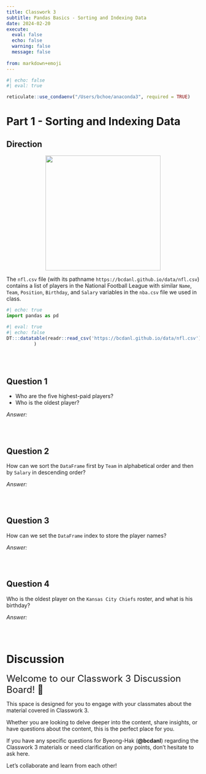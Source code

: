```yaml
---
title: Classwork 3
subtitle: Pandas Basics - Sorting and Indexing Data
date: 2024-02-20
execute: 
  eval: false
  echo: false
  warning: false
  message: false
  
from: markdown+emoji
---
```


```r
#| echo: false
#| eval: true

reticulate::use_condaenv("/Users/bchoe/anaconda3", required = TRUE)
```

# Part 1 - Sorting and Indexing Data
## Direction


<p align="center">
  <img src="https://bcdanl.github.io/lec_figs/nfl.png" width="300px">
</p>


The `nfl.csv` file (with its pathname `https://bcdanl.github.io/data/nfl.csv`) contains a list of players in the National Football League with similar `Name`, `Team`, `Position`, `Birthday`, and `Salary` variables in the `nba.csv` file we used in class. 



```python
#| echo: true
import pandas as pd
```


```r
#| eval: true
#| echo: false
DT:::datatable(readr::read_csv('https://bcdanl.github.io/data/nfl.csv')
          )
```

<br><br>


## Question 1
- Who are the five highest-paid players?
- Who is the oldest player?

*Answer:*
```python

```

<br>

## Question 2
How can we sort the `DataFrame` first by `Team` in alphabetical order and then by `Salary` in descending order?

*Answer:*
```python

```

<br>


## Question 3

How can we set the `DataFrame` index to store the player names?

*Answer:*
```python

```

<br>


## Question 4
Who is the oldest player on the `Kansas City Chiefs` roster, and what is his birthday?

*Answer:*
```python

```

<br>






# Discussion

<font size = "5">Welcome to our Classwork 3 Discussion Board! 👋 </font>


This space is designed for you to engage with your classmates about the material covered in Classwork 3.

Whether you are looking to delve deeper into the content, share insights, or have questions about the content, this is the perfect place for you.

If you have any specific questions for Byeong-Hak (**@bcdanl**) regarding the Classwork 3 materials or need clarification on any points, don't hesitate to ask here. 

Let's collaborate and learn from each other!


